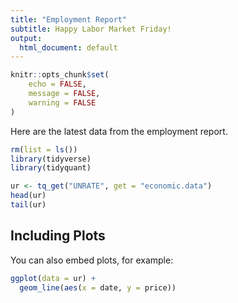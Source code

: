 ```yaml
---
title: "Employment Report"
subtitle: Happy Labor Market Friday!
output:
  html_document: default
---
```


```r
knitr::opts_chunk$set(
	echo = FALSE,
	message = FALSE,
	warning = FALSE
)
```

Here are the latest data from the employment report.

```r
rm(list = ls())
library(tidyverse)
library(tidyquant)
```

```r
ur <- tq_get("UNRATE", get = "economic.data")
head(ur)
tail(ur)
```


## Including Plots

You can also embed plots, for example:

```r
ggplot(data = ur) +
  geom_line(aes(x = date, y = price))
```


